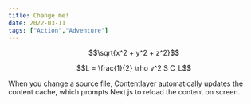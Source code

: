 ```yaml
---
title: Change me!
date: 2022-03-11
tags: ["Action","Adventure"]
---
```

$$\sqrt{x^2 + y^2 + z^2}$$

$$L = \frac{1}{2} \rho v^2 S C_L$$

When you change a source file, Contentlayer automatically updates the content cache, which prompts Next.js to reload the content on screen.
